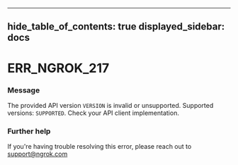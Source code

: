 

---
hide_table_of_contents: true
displayed_sidebar: docs
---


# ERR_NGROK_217

### Message
The provided API version `VERSION` is invalid or unsupported. Supported versions: `SUPPORTED`. Check your API client implementation.

<ErrorDetails />



### Further help
If you're having trouble resolving this error, please reach out to [support@ngrok.com](mailto:support@ngrok.com?subject=Help%20with%20ERR_NGROK_217)

